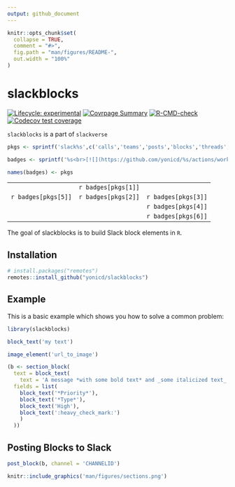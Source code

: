 ```yaml
---
output: github_document
---
```


<!-- README.md is generated from README.Rmd. Please edit that file -->

```r
knitr::opts_chunk$set(
  collapse = TRUE,
  comment = "#>",
  fig.path = "man/figures/README-",
  out.width = "100%"
)
```

# slackblocks

<!-- badges: start -->
[![Lifecycle: experimental](https://img.shields.io/badge/lifecycle-experimental-orange.svg)](https://www.tidyverse.org/lifecycle/#experimental)
[![Covrpage Summary](https://img.shields.io/badge/covrpage-Last_Build_2023_02_23-brightgreen.svg)](http://tinyurl.com/tf2xf4d)
[![R-CMD-check](https://github.com/yonicd/slackblocks/actions/workflows/r-cmd-check.yml/badge.svg)](https://github.com/yonicd/slackblocks/actions/workflows/r-cmd-check.yml)
[![Codecov test coverage](https://codecov.io/gh/yonicd/slackblocks/branch/master/graph/badge.svg)](https://codecov.io/gh/yonicd/slackblocks?branch=master)
<!-- badges: end -->

`slackblocks` is a part of `slackverse`

```r
pkgs <- sprintf('slack%s',c('calls','teams','posts','blocks','threads','reprex'))

badges <- sprintf('%s<br>[![](https://github.com/yonicd/%s/actions/workflows/r-cmd-check.yml/badge.svg)](https://github.com/yonicd/%s)',pkgs,pkgs,pkgs)

names(badges) <- pkgs

```

||||
|:-:|:-:|:-:|
||`r badges[pkgs[1]]`||
|`r badges[pkgs[5]]`|`r badges[pkgs[2]]`|`r badges[pkgs[3]]`|
|||`r badges[pkgs[4]]`|
|||`r badges[pkgs[6]]`|

The goal of slackblocks is to build Slack block elements in `R`.

## Installation

``` r
# install.packages("remotes")
remotes::install_github("yonicd/slackblocks")
```
## Example

This is a basic example which shows you how to solve a common problem:

```r
library(slackblocks)
```

```r
block_text('my text')
```

```r
image_element('url_to_image')
```

```r
(b <- section_block(
  text = block_text(
    text = 'A message *with some bold text* and _some italicized text_.'),
  fields = list(
    block_text('*Priority*'),
    block_text('*Type*'),
    block_text('High'),
    block_text(':heavy_check_mark:')
    )
  ))
```

## Posting Blocks to Slack

```r
post_block(b, channel = 'CHANNELID')
```

```r
knitr::include_graphics('man/figures/sections.png')
```


